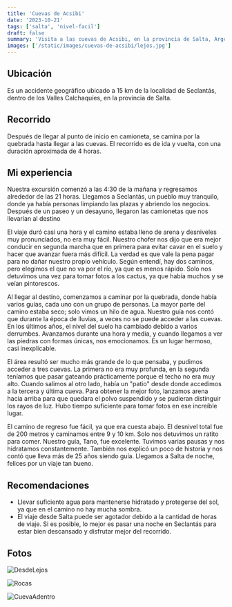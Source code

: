 ```yaml
---
title: 'Cuevas de Acsibi'
date: '2023-10-21'
tags: ['salta', 'nivel-facil']
draft: false
summary: 'Visita a las cuevas de Acsibi, en la provincia de Salta, Argentina.'
images: ['/static/images/cuevas-de-acsibi/lejos.jpg']
---
```


## Ubicación
Es un accidente geográfico ubicado a 15 km de la localidad de Seclantás, dentro de los Valles Calchaquíes, en la provincia de Salta.

## Recorrido
Después de llegar al punto de inicio en camioneta, se camina por la quebrada hasta llegar a las cuevas. El recorrido es de ida y vuelta, con una duración aproximada de 4 horas.

## Mi experiencia
Nuestra excursión comenzó a las 4:30 de la mañana y regresamos alrededor de las 21 horas. Llegamos a Seclantás, un pueblo muy tranquilo, donde ya había personas limpiando las plazas y abriendo los negocios. Después de un paseo y un desayuno, llegaron las camionetas que nos llevarían al destino

El viaje duró casi una hora y el camino estaba lleno de arena y desniveles muy pronunciados, no era muy fácil. Nuestro chofer nos dijo que era mejor conducir en segunda marcha que en primera para evitar cavar en el suelo y hacer que avanzar fuera más difícil. La verdad es que vale la pena pagar para no dañar nuestro propio vehículo. Según entendí, hay dos caminos, pero elegimos el que no va por el río, ya que es menos rápido. Solo nos detuvimos una vez para tomar fotos a los cactus, ya que había muchos y se veían pintorescos.

Al llegar al destino, comenzamos a caminar por la quebrada, donde había varios guías, cada uno con un grupo de personas. La mayor parte del camino estaba seco; solo vimos un hilo de agua. Nuestro guía nos contó que durante la época de lluvias, a veces no se puede acceder a las cuevas. En los últimos años, el nivel del suelo ha cambiado debido a varios derrumbes. Avanzamos durante una hora y media, y cuando llegamos a ver las piedras con formas únicas, nos emocionamos. Es un lugar hermoso, casi inexplicable.

El área resultó ser mucho más grande de lo que pensaba, y pudimos acceder a tres cuevas. La primera no era muy profunda, en la segunda teníamos que pasar gateando prácticamente porque el techo no era muy alto. Cuando salimos al otro lado, había un "patio" desde donde accedimos a la tercera y última cueva. Para obtener la mejor foto, lanzamos arena hacia arriba para que quedara el polvo suspendido y se pudieran distinguir los rayos de luz. Hubo tiempo suficiente para tomar fotos en ese increíble lugar.

El camino de regreso fue fácil, ya que era cuesta abajo. El desnivel total fue de 200 metros y caminamos entre 9 y 10 km. Solo nos detuvimos un ratito para comer. Nuestro guía, Tano, fue excelente. Tuvimos varias pausas y nos hidratamos constantemente. También nos explicó un poco de historia y nos contó que lleva más de 25 años siendo guía. Llegamos a Salta de noche, felices por un viaje tan bueno.

## Recomendaciones
- Llevar suficiente agua para mantenerse hidratado y protegerse del sol, ya que en el camino no hay mucha sombra.
- El viaje desde Salta puede ser agotador debido a la cantidad de horas de viaje. Si es posible, lo mejor es pasar una noche en Seclantás para estar bien descansado y disfrutar mejor del recorrido.

## Fotos

![DesdeLejos](/static/images/cuevas-de-acsibi/lejos.jpg)

![Rocas](/static/images/cuevas-de-acsibi/rocas.jpg)

![CuevaAdentro](/static/images/cuevas-de-acsibi/cueva.jpg)
